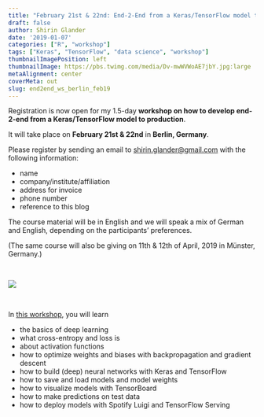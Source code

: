 ```yaml
---
title: "February 21st & 22nd: End-2-End from a Keras/TensorFlow model to production"
draft: false
author: Shirin Glander
date: '2019-01-07'
categories: ["R", "workshop"]
tags: ["Keras", "TensorFlow", "data science", "workshop"]
thumbnailImagePosition: left
thumbnailImage: https://pbs.twimg.com/media/Dv-mwWVWoAE7jbY.jpg:large
metaAlignment: center
coverMeta: out
slug: end2end_ws_berlin_feb19
---
```


Registration is now open for my 1.5-day **workshop on how to develop end-2-end from a Keras/TensorFlow model to production**.

It will take place on **February 21st & 22nd** in **Berlin, Germany**.

Please register by sending an email to [shirin.glander@gmail.com](mailto:shirin.glander@gmail.com) with the following information:

- name
- company/institute/affiliation
- address for invoice
- phone number
- reference to this blog

The course material will be in English and we will speak a mix of German and English, depending on the participants' preferences.

(The same course will also be giving on 11th & 12th of April, 2019 in Münster, Germany.)

<br>

![](https://pbs.twimg.com/media/Dv-mwWVWoAE7jbY.jpg:large)

<br>

In [this workshop](https://www.codecentric.de/schulung/end-2-end-vom-keras-tensorflow-modell-zur-produktion/), you will learn

- the basics of deep learning
- what cross-entropy and loss is
- about activation functions
- how to optimize weights and biases with backpropagation and gradient descent
- how to build (deep) neural networks with Keras and TensorFlow
- how to save and load models and model weights
- how to visualize models with TensorBoard
- how to make predictions on test data
- how to deploy models with Spotify Luigi and TensorFlow Serving

